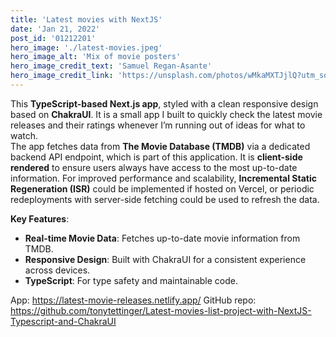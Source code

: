 ```yaml
---
title: 'Latest movies with NextJS'
date: 'Jan 21, 2022'
post_id: '01212201'
hero_image: './latest-movies.jpeg'
hero_image_alt: 'Mix of movie posters'
hero_image_credit_text: 'Samuel Regan-Asante'
hero_image_credit_link: 'https://unsplash.com/photos/wMkaMXTJjlQ?utm_source=unsplash&utm_medium=referral&utm_content=creditShareLink'
---
```


This **TypeScript-based Next.js app**, styled with a clean responsive design based on **ChakraUI**. It is a small app I built to quickly check the latest movie releases and their ratings whenever I’m running out of ideas for what to watch.  
The app fetches data from **The Movie Database (TMDB)** via a dedicated backend API endpoint, which is part of this application. It is **client-side rendered** to ensure users always have access to the most up-to-date information.
For improved performance and scalability, **Incremental Static Regeneration (ISR)** could be implemented if hosted on Vercel, or periodic redeployments with server-side fetching could be used to refresh the data.

**Key Features**:

-   **Real-time Movie Data**: Fetches up-to-date movie information from TMDB.
-   **Responsive Design**: Built with ChakraUI for a consistent experience across devices.
-   **TypeScript**: For type safety and maintainable code.

App:
https://latest-movie-releases.netlify.app/
GitHub repo:
https://github.com/tonytettinger/Latest-movies-list-project-with-NextJS-Typescript-and-ChakraUI
